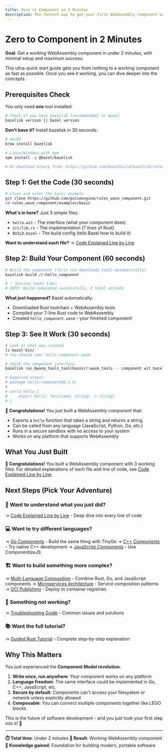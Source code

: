 ```yaml
---
title: Zero to Component in 2 Minutes
description: The fastest way to get your first WebAssembly component working
---
```


# Zero to Component in 2 Minutes

**Goal**: Get a working WebAssembly component in under 2 minutes, with minimal setup and maximum success.

This ultra-quick start guide gets you from nothing to a working component as fast as possible. Once you see it working, you can dive deeper into the concepts.

## Prerequisites Check

You only need **one** tool installed:

```bash
# Check if you have bazelisk (recommended) or bazel
bazelisk version || bazel version
```

**Don't have it?** Install bazelisk in 30 seconds:
```bash
# macOS
brew install bazelisk

# Linux/Windows with npm
npm install -g @bazel/bazelisk

# Or download binary from: https://github.com/bazelbuild/bazelisk/releases
```

## Step 1: Get the Code (30 seconds)

```bash
# Clone and enter the basic example
git clone https://github.com/pulseengine/rules_wasm_component.git
cd rules_wasm_component/examples/basic
```

**What's in here?** Just 3 simple files:
- `hello.wit` - The interface (what your component does)
- `src/lib.rs` - The implementation (7 lines of Rust)
- `BUILD.bazel` - The build config (tells Bazel how to build it)

**Want to understand each file?** → [Code Explained Line by Line](/tutorials/code-explained/)

## Step 2: Build Your Component (60 seconds)

```bash
# Build the component (first run downloads tools automatically)
bazelisk build //:hello_component

# ✅ Success looks like:
# INFO: Build completed successfully, X total actions
```

**What just happened?** Bazel automatically:
- Downloaded Rust toolchain + WebAssembly tools
- Compiled your 7-line Rust code to WebAssembly
- Created `hello_component.wasm` - your finished component!

## Step 3: See It Work (30 seconds)

```bash
# Look at what was created
ls bazel-bin/
# You should see: hello_component.wasm

# Check the component interface
bazelisk run @wasm_tools_toolchains//:wasm_tools -- component wit bazel-bin/hello_component.wasm

# Expected output:
# package hello:component@0.1.0;
#
# world hello {
#     export hello: func(name: string) -> string;
# }
```

**🎉 Congratulations!** You just built a WebAssembly component that:
- Exports a `hello` function that takes a string and returns a string
- Can be called from any language (JavaScript, Python, Go, etc.)
- Runs in a secure sandbox with no access to your system
- Works on any platform that supports WebAssembly

## What You Just Built

**🎉 Congratulations!** You built a WebAssembly component with 3 working files. For detailed explanations of each file and line of code, see [Code Explained Line by Line](/tutorials/code-explained/).

## Next Steps (Pick Your Adventure)

### 🚀 **Want to understand what you just did?**
→ [Code Explained Line by Line](/tutorials/code-explained/) - Deep dive into every line of code

### 💻 **Want to try different languages?**
→ [Go Components](/languages/go/) - Build the same thing with TinyGo
→ [C++ Components](/languages/cpp/) - Try native C++ development
→ [JavaScript Components](/languages/javascript/) - Use ComponentizeJS

### 🏗️ **Want to build something more complex?**
→ [Multi-Language Composition](/examples/multi-language-composition/) - Combine Rust, Go, and JavaScript components
→ [Microservices Architecture](/examples/microservices-architecture/) - Service composition patterns
→ [OCI Publishing](/examples/oci-publishing/) - Deploy to container registries

### 🐛 **Something not working?**
→ [Troubleshooting Guide](/troubleshooting/common-issues/) - Common issues and solutions

### 📚 **Want the full tutorial?**
→ [Guided Rust Tutorial](/tutorials/rust-guided-walkthrough/) - Complete step-by-step explanation

## Why This Matters

You just experienced the **Component Model revolution**:

1. **Write once, run anywhere**: Your component works on any platform
2. **Language freedom**: The same interface could be implemented in Go, C++, JavaScript, etc.
3. **Secure by default**: Components can't access your filesystem or network unless explicitly allowed
4. **Composable**: You can connect multiple components together like LEGO blocks

This is the future of software development - and you just took your first step into it! 🎊

---

**⏱️ Total time**: Under 2 minutes
**🎯 Result**: Working WebAssembly component
**🧠 Knowledge gained**: Foundation for building modern, portable software
